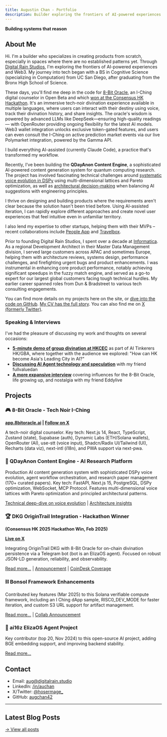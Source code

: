 ```yaml
---
title: Augustin Chan - Portfolio
description: Builder exploring the frontiers of AI-powered experiences and Web3
---
```


**Building systems that reason**

## About Me

Hi. I'm a builder who specializes in creating products from scratch, especially in spaces where there are no established patterns yet. Through [Digital Rain Studios](https://digitalrain.studio/), I'm exploring the frontiers of AI-powered experiences and Web3. My journey into tech began with a BS in Cognitive Science (specializing in Computation) from UC San Diego, after graduating from the Bronx High School of Science.

These days, you'll find me deep in the code for [8-Bit Oracle](https://8bitoracle.ai), an I-Ching digital counselor in Open Beta and which [won at the Consensus HK Hackathon](https://x.com/origin_trail/status/1892543087479505352). It's an immersive tech-noir divination experience available in multiple languages, where users can interact with their destiny using voice, track their divination history, and share insights. The oracle's wisdom is powered by advanced LLMs like DeepSeek—ensuring high-quality readings — with OpenRouter providing ongoing flexibility for the latest AI models. Web3 wallet integration unlocks exclusive token-gated features, and users can even consult the I-Ching on active prediction market events via our live Polymarket integration, powered by the Gamma API.

I build everything AI-assisted (currently Claude Code), a practice that's transformed my workflow.

Recently, I've been building the **QDayAnon Content Engine**, a sophisticated AI-powered content generation system for quantum computing research. The project has involved fascinating technical challenges around [systematic voice evolution in DSPy](/posts/2025-09-02-dspy-voice-evolution-authenticity) using multi-dimensional lattices and Pareto optimization, as well as [architectural decision-making](/posts/2025-09-14-trusting-instincts-ai-architecture) when balancing AI suggestions with engineering principles.

I thrive on designing and building products where the requirements aren't clear because the solution hasn't been tried before. Using AI-assisted iteration, I can rapidly explore different approaches and create novel user experiences that feel intuitive even in unfamiliar territory.

I also lend my expertise to other startups, helping them with their MVPs – recent collaborations include [People App](https://www.peepsapp.ai/) and [Travelbox](https://www.travelbox.tech/).

Prior to founding Digital Rain Studios, I spent over a decade at [Informatica](https://www.informatica.com/). As a regional Development Architect in their Master Data Management division, I served large customers across APAC and sometimes Europe, helping them with architecture reviews, systems design, performance challenges, and firefighting urgent bugs and product enhancements. I was instrumental in enhancing core product performance, notably achieving significant speedups in the fuzzy match engine, and served as a go-to expert for our largest global customers facing tough technical hurdles. My earlier career spanned roles from Dun & Bradstreet to various tech consulting engagements.

You can find more details on my projects here on the site, or [dive into the code on GitHub](https://github.com/augchan42/). [My CV has the full story](/_assets/files/auchan_resume_2025.pdf). You can also find me on [X (formerly Twitter)](https://x.com/hosermage_).

### Speaking & Interviews

I've had the pleasure of discussing my work and thoughts on several occasions:

- [**5-minute demo of group divination at HKCEC**](https://youtu.be/SUXmMym8chk?si=PFfMz97gxkxa5WG8) as part of AI Tinkerers HK/GBA, where together with the audience we explored: "How can HK become Asia's Leading City in AI?"
- [**Discussing AI Agent technology and speculation**](https://www.youtube.com/watch?v=MBI8GY9xGPY) with my friend fullvaluedan
- [**A more expansive interview**](https://www.youtube.com/watch?v=8N3PqINBBeY) covering influences for the 8-Bit Oracle, life growing up, and nostalgia with my friend Eddylive

## Projects

### 🎮 8-Bit Oracle - Tech Noir I-Ching
**[app.8bitoracle.ai](https://app.8bitoracle.ai) | [Follow on X](https://x.com/8bitoracle)**

A tech-noir digital counselor. Key tech: Next.js 14, React, TypeScript, Zustand (state), Supabase (auth), Dynamic Labs (ETH/Solana wallets), OpenRouter (AI), use-stt (voice input), Shadcn/Radix UI/Tailwind (UI), Recharts (data viz), next-intl (i18n), and PWA support via next-pwa.

### 🧬 QDayAnon Content Engine - AI Research Platform
Production AI content generation system with sophisticated DSPy voice evolution, agent workflow orchestration, and research paper management (170+ curated papers). Key tech: FastAPI, Next.js 15, PostgreSQL, DSPy optimization, WebSocket, MCP Protocol. Features multi-dimensional voice lattices with Pareto optimization and principled architectural patterns.

[Technical deep-dive on voice evolution](/posts/2025-09-02-dspy-voice-evolution-authenticity) | [Architecture insights](/posts/2025-09-14-trusting-instincts-ai-architecture)

### 🏆 DKG OriginTrail Integration - Hackathon Winner

**(Consensus HK 2025 Hackathon Win, Feb 2025)**

**[Live on X](https://x.com/pixdotpink)**

Integrating OriginTrail DKG with 8-Bit Oracle for on-chain divination persistence via a Telegram bot (bot is an ElizaOS agent). Focused on robust JSON-LD generation, reliability, and observability.

[Read more...](/posts/2025-02-20-dkg-origintrail-hackathon) | [Announcement](https://x.com/origin_trail/status/1892543087479505352) | [CoinDesk Coverage](https://www.coindesk.com/consensus-hong-kong-2025-coverage/2025/02/27/consensus-hackathon-winners-ai-agents-gaming-trading-payments-and-nfts)

### ⛓️ Bonsol Framework Enhancements
Contributed key features (Mar 2025) to this Solana verifiable compute framework, including an I Ching dApp sample, RISC0_DEV_MODE for faster iteration, and custom S3 URL support for artifact management.

[Read more...](/posts/2025-03-08-bonsol-verifiable-compute-enhancements) | [Collab Announcement](https://x.com/bonsol_labs/status/1920858983436292250)

### 🤖 ai16z ElizaOS Agent Project
Key contributor (top 20, Nov 2024) to this open-source AI project, adding BGE embedding support, and improving backend stability.

[Read more...](/posts/2024-11-15-eliza-ai16z-contribution)

## Contact

- Email: [aug@digitalrain.studio](mailto:aug@digitalrain.studio)
- LinkedIn: [/in/auchan](https://www.linkedin.com/in/auchan/)
- X/Twitter: [@hosermage_](https://x.com/hosermage_)
- GitHub: [augchan42](https://github.com/augchan42)

---

## Latest Blog Posts

[→ View all posts](/blog)
